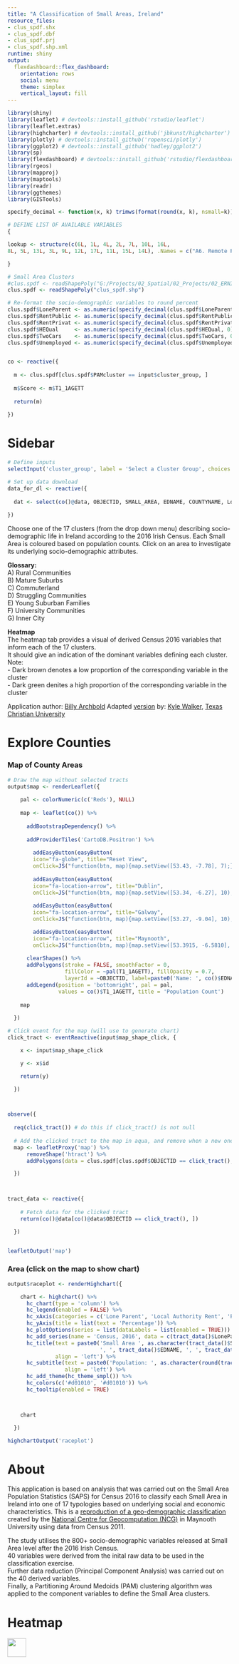 ```yaml
---
title: "A Classification of Small Areas, Ireland"
resource_files:
- clus_spdf.shx
- clus_spdf.dbf
- clus_spdf.prj
- clus_spdf.shp.xml
runtime: shiny
output:
  flexdashboard::flex_dashboard:
    orientation: rows
    social: menu
    theme: simplex
    vertical_layout: fill
---
```


```r

library(shiny)
library(leaflet) # devtools::install_github('rstudio/leaflet')
library(leaflet.extras)
library(highcharter) # devtools::install_github('jbkunst/highcharter')
library(plotly) # devtools::install_github('ropensci/plotly')
library(ggplot2) # devtools::install_github('hadley/ggplot2')
library(sp)
library(flexdashboard) # devtools::install_github('rstudio/flexdashboard')
library(rgeos)
library(mapproj)
library(maptools)
library(readr)
library(ggthemes)
library(GISTools)

specify_decimal <- function(x, k) trimws(format(round(x, k), nsmall=k))

# DEFINE LIST OF AVAILABLE VARIABLES
{

lookup <- structure(c(6L, 1L, 4L, 2L, 7L, 10L, 16L, 
8L, 5L, 13L, 3L, 9L, 12L, 17L, 11L, 15L, 14L), .Names = c("A6. Remote Rural Agiricultural Communities", "A1. Rural Agricultural Communities", "A4. Affluent Rural Communities", "A2. Mature Rural Communities", "B7. Retired, Mature Suburban Families", "C10. Comfortable Commuting Workforce", "C16. Affluent Suburbs", "D8. Struggling Ageing Communities", "D5. Hard-Pressed Working-Class Households", "D13. Struggling Families, Social Housing", "E3. Comfortable, Young Suburban Families", "E9. Better-Off Suburban Families", "E12. Young Families, Migrant Workforce", "E17. Starting Out - Educated, Multicultural Worforce", "F11. Students, University Communities", "G15. Stretched Inner City Singles", "G14. Better-Off Multicultural Inner City"))

}

# Small Area Clusters
#clus.spdf <- readShapePoly("G:/Projects/02_Spatial/02_Projects/02_ERNIE_2016_Census/02_Data/Shapefiles/clus_spdf.shp")
clus.spdf <- readShapePoly("clus_spdf.shp")

# Re-format the socio-demographic variables to round percent 
clus.spdf$LoneParent <- as.numeric(specify_decimal(clus.spdf$LoneParent, 0))
clus.spdf$RentPublic <- as.numeric(specify_decimal(clus.spdf$RentPublic, 0))
clus.spdf$RentPrivat <- as.numeric(specify_decimal(clus.spdf$RentPrivat, 0))
clus.spdf$HEQual     <- as.numeric(specify_decimal(clus.spdf$HEQual, 0))
clus.spdf$TwoCars    <- as.numeric(specify_decimal(clus.spdf$TwoCars, 0))
clus.spdf$Unemployed <- as.numeric(specify_decimal(clus.spdf$Unemployed, 0))


co <- reactive({
  
  m <- clus.spdf[clus.spdf$PAMcluster == input$cluster_group, ]
  
  m$Score <- m$T1_1AGETT
  
  return(m)
  
})

```

Sidebar {.sidebar}
======================================================================

```r
# Define inputs
selectInput('cluster_group', label = 'Select a Cluster Group', choices = lookup, selected = 2L)

# Set up data download
data_for_dl <- reactive({
  
  dat <- select(co()@data, OBJECTID, SMALL_AREA, EDNAME, COUNTYNAME, LoneParent, RentPublic, RentPrivat, HEQual, TwoCars, Unemployed)
  
})


```

Choose one of the 17 clusters (from the drop down menu) describing socio-demographic life in Ireland according to the 2016 Irish Census. Each Small Area is coloured based on population counts. Click on an area to investigate its underlying socio-demographic attributes.   

**Glossary:**  
A) Rural Communities  
B) Mature Suburbs  
C) Commuterland  
D) Struggling Communities  
E) Young Suburban Families  
F) University Communities  
G) Inner City  

**Heatmap**  
The heatmap tab provides a visual of derived Census 2016 variables that inform each of the 17 clusters.  
It should give an indication of the dominant variables defining each cluster.  
Note:  
 - Dark brown denotes a low proportion of the corresponding variable in the cluster  
 - Dark green denites a high proportion of the corresponding variable in the cluster  

Application author: [Billy Archbold](https://rpubs.com/Billy_Archbold)
Adapted [version](https://walkerke.shinyapps.io/neighborhood_diversity/) by: [Kyle Walker](http://personal.tcu.edu/kylewalker), [Texas Christian University](http://www.tcu.edu)


Explore Counties
======================================================================

### Map of County Areas

```r

# Draw the map without selected tracts
output$map <- renderLeaflet({
  
    pal <- colorNumeric(c('Reds'), NULL)
    
    map <- leaflet(co()) %>%
      
      addBootstrapDependency() %>% 
      
      addProviderTiles('CartoDB.Positron') %>%
      
        addEasyButton(easyButton(
        icon="fa-globe", title="Reset View",
        onClick=JS("function(btn, map){map.setView([53.43, -7.78], 7);}"))) %>%
        
        addEasyButton(easyButton(
        icon="fa-location-arrow", title="Dublin",
        onClick=JS("function(btn, map){map.setView([53.34, -6.27], 10);}"))) %>%
        
        addEasyButton(easyButton(
        icon="fa-location-arrow", title="Galway",
        onClick=JS("function(btn, map){map.setView([53.27, -9.04], 10);}"))) %>%

        addEasyButton(easyButton(
        icon="fa-location-arrow", title="Maynooth",
        onClick=JS("function(btn, map){map.setView([53.3915, -6.5810], 12);}"))) %>%
      
      clearShapes() %>%
      addPolygons(stroke = FALSE, smoothFactor = 0, 
                  fillColor = ~pal(T1_1AGETT), fillOpacity = 0.7, 
                  layerId = ~OBJECTID, label=paste0('Name: ', co()$EDNAME, ', Population: ', co()$T1_1AGETT)) %>%
      addLegend(position = 'bottomright', pal = pal, 
                values = co()$T1_1AGETT, title = 'Population Count')
    
    map
    
  })

# Click event for the map (will use to generate chart)
click_tract <- eventReactive(input$map_shape_click, {

    x <- input$map_shape_click

    y <- x$id

    return(y)

  })



observe({
  
  req(click_tract()) # do this if click_tract() is not null
  
  # Add the clicked tract to the map in aqua, and remove when a new one is clicked
  map <- leafletProxy('map') %>%
      removeShape('htract') %>%
      addPolygons(data = clus.spdf[clus.spdf$OBJECTID == click_tract(), ], fill = FALSE, color = '#00FFFF', opacity = 1, layerId = 'htract')

  })



tract_data <- reactive({
  
    # Fetch data for the clicked tract
    return(co()@data[co()@data$OBJECTID == click_tract(), ])

  })


leafletOutput('map')  


```

### Area (click on the map to show chart)

```r



output$raceplot <- renderHighchart({

    chart <- highchart() %>%
      hc_chart(type = 'column') %>%
      hc_legend(enabled = FALSE) %>%
      hc_xAxis(categories = c('Lone Parent', 'Local Authority Rent', 'Private Rent', '3rd Level Education', 'Two Cars', 'Unemployment'), title = list(text = 'Socio-Demographic Variables')) %>%
      hc_yAxis(title = list(text = 'Percentage')) %>%
      hc_plotOptions(series = list(dataLabels = list(enabled = TRUE))) %>%
      hc_add_series(name = 'Census, 2016', data = c(tract_data()$LoneParent, tract_data()$RentPublic, tract_data()$RentPrivat, tract_data()$HEQual, tract_data()$TwoCars, tract_data()$Unemployed)) %>%
      hc_title(text = paste0('Small Area ', as.character(tract_data()$SMALL_AREA), 
                             ', ', tract_data()$EDNAME, ', ', tract_data()$COUNTYNAME), 
               align = 'left') %>%
      hc_subtitle(text = paste0('Population: ', as.character(round(tract_data()$T1_1AGETT, 2))), 
                  align = 'left') %>%
      hc_add_theme(hc_theme_smpl()) %>%
      hc_colors(c('#d01010', '#d01010')) %>%
      hc_tooltip(enabled = TRUE)



    chart

  })

highchartOutput('raceplot')
```

About
============================================================================

This application is based on analysis that was carried out on the Small Area Population Statistics (SAPS) for Census 2016 to classify each Small Area in Ireland into one of 17 typologies based on underlying social and economic characteristics. This is a [reproduction of a geo-demographic classification](https://rpubs.com/chrisbrunsdon/14998) created by the [National Centre for Geocomputation (NCG)](https://www.maynoothuniversity.ie/national-centre-geocomputation-ncg) in Maynooth University using data from Census 2011.

The study utilises the 800+ socio-demographic variables released at Small Area level after the 2016 Irish Census.  
40 variables were derived from the inital raw data to be used in the classification exercise.  
Further data reduction (Principal Component Analysis) was carried out on the 40 derived variables.  
Finally, a Partitioning Around Medoids (PAM) clustering algorithm was applied to the component variables to define the Small Area clusters.  


Heatmap 
============================================================================

<img src="Heatmap.png" height="42" width="42">


<style>

#sidebar.section.sidebar {

  background-color: white; 
  font-family: "Open Sans", "Helvetica Neue", Helvetica, Arial, sans-serif !important;

}

.js-irs-0 .irs-bar {
border-top-color: #d01010;
border-bottom-color: #d01010;
} 

.js-irs-0 .irs-bar-edge {
border-color: #d01010;
}

.js-irs-0 .irs-single, .js-irs-0 .irs-bar-edge, .js-irs-0 .irs-bar {
background: #a00;
}

</style>

